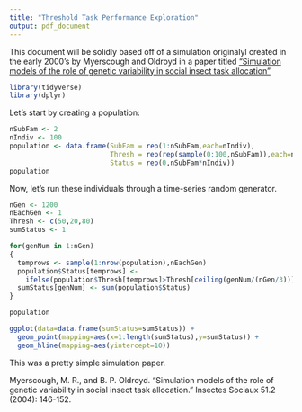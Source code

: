 ```yaml
---
title: "Threshold Task Performance Exploration"
output: pdf_document
---
```


This document will be solidly based off of a simulation originalyl created in the early 2000's by Myerscough and Oldroyd in a paper titled ["Simulation models of the role of genetic variability in social insect task allocation" ]("https://link.springer.com/content/pdf/10.1007/s00040-003-0713-1.pdf")

```r
library(tidyverse)
library(dplyr)
```

Let's start by creating a population:
```r
nSubFam <- 2
nIndiv <- 100
population <- data.frame(SubFam = rep(1:nSubFam,each=nIndiv),
                         Thresh = rep(rep(sample(0:100,nSubFam)),each=nIndiv),
                         Status = rep(0,nSubFam*nIndiv))
population
```

Now, let's run these individuals through a time-series random generator.
```r
nGen <- 1200
nEachGen <- 1
Thresh <- c(50,20,80)
sumStatus <- 1

for(genNum in 1:nGen)
{
  temprows <- sample(1:nrow(population),nEachGen)
  population$Status[temprows] <- 
    ifelse(population$Thresh[temprows]>Thresh[ceiling(genNum/(nGen/3))],1,0)
  sumStatus[genNum] <- sum(population$Status)
}

population
```

```r
ggplot(data=data.frame(sumStatus=sumStatus)) +
  geom_point(mapping=aes(x=1:length(sumStatus),y=sumStatus)) + 
  geom_hline(mapping=aes(yintercept=10))
```

This was a pretty simple simulation paper.






Myerscough, M. R., and B. P. Oldroyd. "Simulation models of the role of genetic variability in social insect task allocation." Insectes Sociaux 51.2 (2004): 146-152.